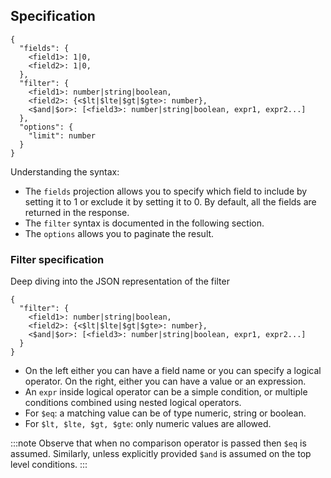 ## Specification

```shell
{
  "fields": {
    <field1>: 1|0,
    <field2>: 1|0,
  },
  "filter": {
    <field1>: number|string|boolean,
    <field2>: {<$lt|$lte|$gt|$gte>: number},
    <$and|$or>: [<field3>: number|string|boolean, expr1, expr2...]
  },
  "options": {
    "limit": number
  }
}
```

Understanding the syntax:

- The `fields` projection allows you to specify which field to include by setting it to 1 or exclude it by setting it to 0. By default, all the fields are returned in the response.
- The `filter` syntax is documented in the following section.
- The `options` allows you to paginate the result.

### Filter specification

Deep diving into the JSON representation of the filter

```shell
{
  "filter": {
    <field1>: number|string|boolean,
    <field2>: {<$lt|$lte|$gt|$gte>: number},
    <$and|$or>: [<field3>: number|string|boolean, expr1, expr2...]
  }
}
```

- On the left either you can have a field name or you can specify a logical operator. On the right, either you can have a value or an expression.
- An `expr` inside logical operator can be a simple condition, or multiple conditions combined using nested logical operators.
- For `$eq`: a matching value can be of type numeric, string or boolean.
- For `$lt, $lte, $gt, $gte`: only numeric values are allowed.

:::note
Observe that when no comparison operator is passed then `$eq` is assumed. Similarly, unless explicitly provided `$and` is assumed on the top level conditions.
:::
